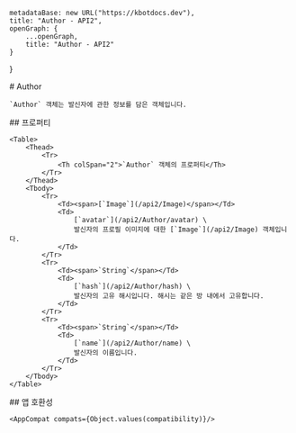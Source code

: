 
    metadataBase: new URL("https://kbotdocs.dev"),
    title: "Author - API2",
    openGraph: {
        ...openGraph,
        title: "Author - API2"
    }
}

<Section>
    # Author

    `Author` 객체는 발신자에 관한 정보를 담은 객체입니다.
</Section>
<Section>
    ## 프로퍼티

    <Table>
        <Thead>
            <Tr>
                <Th colSpan="2">`Author` 객체의 프로퍼티</Th>
            </Tr>
        </Thead>
        <Tbody>
            <Tr>
                <Td><span>[`Image`](/api2/Image)</span></Td>
                <Td>
                    [`avatar`](/api2/Author/avatar) \
                    발신자의 프로필 이미지에 대한 [`Image`](/api2/Image) 객체입니다.
                </Td>
            </Tr>
            <Tr>
                <Td><span>`String`</span></Td>
                <Td>
                    [`hash`](/api2/Author/hash) \
                    발신자의 고유 해시입니다. 해시는 같은 방 내에서 고유합니다.
                </Td>
            </Tr>
            <Tr>
                <Td><span>`String`</span></Td>
                <Td>
                    [`name`](/api2/Author/name) \
                    발신자의 이름입니다.
                </Td>
            </Tr>
        </Tbody>
    </Table>
</Section>
<Section>
    ## 앱 호환성

    <AppCompat compats={Object.values(compatibility)}/>
</Section>